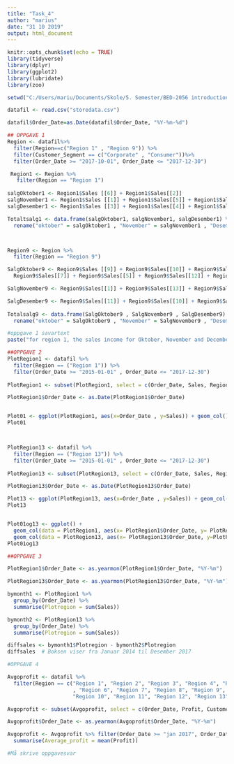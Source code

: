 ---
title: "Task_4"
author: "marius"
date: "31 10 2019"
output: html_document
---

```{r setup, include=FALSE}
knitr::opts_chunk$set(echo = TRUE)
library(tidyverse)
library(dplyr)
library(ggplot2)
library(lubridate)
library(zoo)
```

```{r}
setwd("C:/Users/mariu/Documents/Skole/5. Semester/BED-2056 introduction to dataciense/Arbeidskrav/Task_4")

datafil <- read.csv("storedata.csv")

datafil$Order_Date=as.Date(datafil$Order_Date, "%Y-%m-%d")

```

```{r}
## OPPGAVE 1
Region <- datafil%>%
  filter(Region==c("Region 1" , "Region 9")) %>%
  filter(Customer_Segment == c("Corporate" , "Consumer"))%>%
  filter(Order_Date >= "2017-10-01", Order_Date <= "2017-12-30")

 Region1 <- Region %>%
   filter(Region == "Region 1")
 
salgOktober1 <- Region1$Sales [[6]] + Region1$Sales[[2]]
salgNovember1 <- Region1$Sales [[1]] + Region1$Sales[[5]] + Region1$Sales[[8]]
salgDesember1 <- Region1$Sales [[3]] + Region1$Sales[[4]] + Region1$Sales [[7]]

Totaltsalg1 <- data.frame(salgOktober1, salgNovember1, salgDesember1) %>%
  rename("oktober" = salgOktober1 , "November" = salgNovember1 , "Desember" = salgDesember1)



Region9 <- Region %>%
  filter(Region == "Region 9")

SalgOktober9 <- Region9$Sales [[9]] + Region9$Sales[[10]] + Region9$Sales[[4]] +
  Region9$Sales[[7]] + Region9$Sales[[5]] + Region9$Sales[[12]] + Region9$Sales[[3]]

SalgNovember9 <- Region9$Sales[[1]] + Region9$Sales[[13]] + Region9$Sales[[8]]

SalgDesember9 <- Region9$Sales[[11]] + Region9$Sales[[10]] + Region9$Sales[[2]] + Region9$Sales[[6]]
  
Totalsalg9 <- data.frame(SalgOktober9 , SalgNovember9 , SalgDesember9) %>%
  rename("oktober" = SalgOktober9 , "November" = SalgNovember9 , "Desember" = SalgDesember9)


```

```{r}
#oppgave 1 savartext
paste("for region 1, the sales income for Oktober, November and December has been the following", salgOktober1, salgNovember1, salgDesember1,"For Region 9 it has been the following income", SalgOktober9, SalgNovember9, SalgDesember9, "for the past three months")

```

```{r}
##OPPGAVE 2
PlotRegion1 <- datafil %>%
  filter(Region == ("Region 1")) %>%
  filter(Order_Date >= "2015-01-01" , Order_Date <= "2017-12-30")
  
PlotRegion1 <- subset(PlotRegion1, select = c(Order_Date, Sales, Region))

PlotRegion1$Order_Date <- as.Date(PlotRegion1$Order_Date)


Plot01 <- ggplot(PlotRegion1, aes(x=Order_Date , y=Sales)) + geom_col()
Plot01



PlotRegion13 <- datafil %>%
  filter(Region == ("Region 13")) %>%
  filter(Order_Date >= "2015-01-01" , Order_Date <= "2017-12-30")
  
PlotRegion13 <- subset(PlotRegion13, select = c(Order_Date, Sales, Region))

PlotRegion13$Order_Date <- as.Date(PlotRegion13$Order_Date)

Plot13 <- ggplot(PlotRegion13, aes(x=Order_Date , y=Sales)) + geom_col()
Plot13


Plot01og13 <- ggplot() +
  geom_col(data = PlotRegion1, aes(x= PlotRegion1$Order_Date, y= PlotRegion1$Sales, color=PlotRegion1$Region)) +
  geom_col(data = PlotRegion13, aes(x= PlotRegion13$Order_Date, y=PlotRegion13$Sales, color=PlotRegion13$Region))
Plot01og13

##OPPGAVE 3

PlotRegion1$Order_Date <- as.yearmon(PlotRegion1$Order_Date, "%Y-%m") 

PlotRegion13$Order_Date <- as.yearmon(PlotRegion13$Order_Date, "%Y-%m")

bymonth1 <- PlotRegion1 %>%
  group_by(Order_Date) %>%
  summarise(Plotregion = sum(Sales))

bymonth2 <- PlotRegion13 %>%
  group_by(Order_Date) %>%
  summarise(Plotregion = sum(Sales))

diffsales <- bymonth1$Plotregion - bymonth2$Plotregion
diffsales  # Boksen viser fra Januar 2014 til Desember 2017
```

```{r}
#OPPGAVE 4

Avgoprofit <- datafil %>%
  filter(Region == c("Region 1", "Region 2", "Region 3", "Region 4", "Region 5"
                     , "Region 6", "Region 7", "Region 8", "Region 9", 
                     "Region 10", "Region 11", "Region 12", "Region 13"))

Avgoprofit <- subset(Avgoprofit, select = c(Order_Date, Profit, Customer_Segment, Product_Category, Region))

Avgoprofit$Order_Date <- as.yearmon(Avgoprofit$Order_Date, "%Y-%m")

Avgoprofit <- Avgoprofit %>% filter(Order_Date >= "jan 2017", Order_Date <= "des 2017")%>% group_by(Customer_Segment, Product_Category, Region) %>%
  summarise(Average_profit = mean(Profit))

#Må skrive oppgavesvar

```





